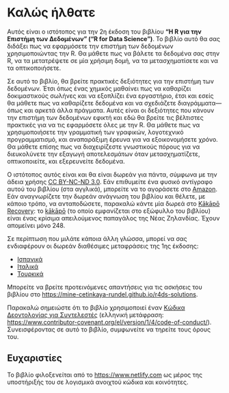 # Καλώς ήλθατε {.unnumbered}

Αυτός είναι ο ιστότοπος για την 2η έκδοση του βιβλίου **"Η R για την Επιστήμη των Δεδομένων" ("R for Data Science")**.
Το βιβλίο αυτό θα σας διδάξει πως να εφαρμόσετε την επιστήμη των δεδομένων χρησιμοποιώντας την R.
Θα μάθετε πως να βάλετε τα δεδομένα σας στην R, να τα μετατρέψετε σε μία χρήσιμη δομή, να τα μετασχηματίσετε και να τα οπτικοποιήσετε.

Σε αυτό το βιβλίο, θα βρείτε πρακτικές δεξιότητες για την επιστήμη των δεδομένων.
Έτσι όπως ένας χημικός μαθαίνει πως να καθαρίζει δοκιμαστικούς σωλήνες και να εξοπλίζει ένα εργαστήριο, έτσι και εσείς θα μάθετε πως να καθαρίζετε δεδομένα και να σχεδιάζετε διαγράμματα---όπως και αρκετά άλλα πράγματα.
Αυτές είναι οι δεξιότητες που κάνουν την επιστήμη των δεδομένων εφικτή και εδώ θα βρείτε τις βέλτιστες πρακτικές για να τις εφαρμόσετε όλες με την R.
Θα μάθετε πως να χρησιμοποιήσετε την γραμματική των γραφικών, λογοτεχνικό προγραμματισμό, και αναπαράξιμη έρευνα για να εξοικονομήσετε χρόνο.
Θα μάθετε επίσης πως να διαχειρίζεστε γνωστικούς πόρους για να διευκολύνετε την εξαγωγή αποτελεσμάτων όταν μετασχηματίζετε, οπτικοποιείτε, και εξερευνείτε δεδομένα.

Ο ιστότοπος αυτός είναι και θα είναι δωρεάν για πάντα, σύμφωνα με την άδεια χρήσης [CC BY-NC-ND 3.0](https://creativecommons.org/licenses/by-nc-nd/3.0/us/).
Εάν επιθυμείτε ένα φυσικό αντίγραφο αυτού του βιβλίου (στα αγγλικά), μπορείτε να το αγοράσετε στο [Amazon](https://www.amazon.com/dp/1492097403?&tag=hadlwick-20).
Εάν αναγνωρίζετε την δωρεάν ανάγνωση του βιβλίου και θέλετε, με κάποιο τρόπο, να ανταποδώσετε, παρακαλώ κάντε μία δωρεά στο [Kākāpō Recovery](https://www.doc.govt.nz/kakapo-donate): το [kākāpō](https://www.youtube.com/watch?v=9T1vfsHYiKY) (το οποίο εμφανίζεται στο εξώφυλλο του βιβλίου) είναι ένας κρίσιμα απειλούμενος παπαγάλος της Νέας Ζηλανδίας.
Έχουν απομείνει μόνο 248.

Σε περίπτωση που μιλάτε κάποια άλλη γλώσσα, μπορεί να σας ενδιαφέρουν οι δωρεάν διαθέσιμες μεταφράσεις της 1ης έκδοσης:

-   [Ισπανικά](http://es.r4ds.hadley.nz)
-   [Ιταλικά](https://it.r4ds.hadley.nz)
-   [Τουρκικά](https://tr.r4ds.hadley.nz)

Μπορείτε να βρείτε προτεινόμενες απαντήσεις για τις ασκήσεις του βιβλίου στο <https://mine-cetinkaya-rundel.github.io/r4ds-solutions>.

Παρακαλώ σημειώστε ότι το βιβλίο χρησιμοποιεί έναν [Κώδικα Δεοντολογίας για Συντελεστές](https://contributor-covenant.org/version/2/0/CODE_OF_CONDUCT.html) (ελληνική μετάφραση: <https://www.contributor-covenant.org/el/version/1/4/code-of-conduct/>).
Συνεισφέροντας σε αυτό το βιβλίο, συμφωνείτε να τηρείτε τους όρους του.

## Ευχαριστίες {.unnumbered}

Το βιβλίο φιλοξενείται από το <https://www.netlify.com> ως μέρος της υποστήριξής του σε λογισμικά ανοιχτού κώδικα και κοινότητες.
